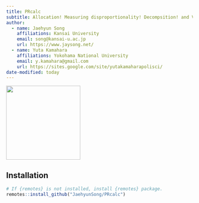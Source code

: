 ```yaml
---
title: PRcalc
subtitle: Allocation! Measuring disproportionality! Decompsition! and Visualization!
author: 
  - name: Jaehyun Song
    affiliations: Kansai University
    email: song@kansai-u.ac.jp
    url: https://www.jaysong.net/
  - name: Yuta Kamahara
    affiliations: Yokohama National University
    email: y.kamahara@gmail.com
    url: https://sites.google.com/site/yutakamaharapolisci/
date-modified: today
---
```


![](https://www.jaysong.net/PRcalc/figs/prcalc.png){fig-align="center" width=200px}

## Installation

```r
# If {remotes} is not installed, install {remotes} package.
remotes::install_github("JaehyunSong/PRcalc")
```
